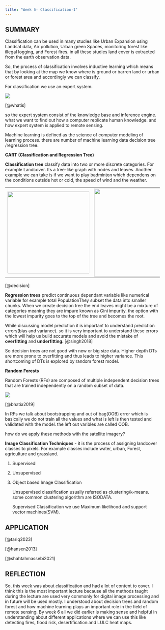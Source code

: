 ```yaml
---
title: "Week 6- Classification-1"
---
```


## SUMMARY

Classification can be used in many studies like Urban Expansion using Landsat data, Air pollution, Urban green Spaces, monitoring forest like illegal logging, and Forest fires. in all these studies land cover is extracted from the earth observation data.

So, the process of classification involves inductive learning which means that by looking at the map we know where is ground or barren land or urban or forest area and accordingly we can classify.

For classification we use an expert system.

![](images/main-qimg-a63e873b68b7d220020991140f0a896c-lq.jpg)

[@whatis]

so the expert system consist of the knowledge base and inference engine. what we want to find out how a computer replicate human knowledge. and how expert system is applied to remote sensing.

Machine learning is defined as the science of computer modeling of learning process. there are number of machine learning data decision tree /regression tree.

**CART (Classification and Regression Tree)**

**Classification tree** classify data into two or more discrete categories. For example Landcover. Its a tree-like graph with nodes and leaves. Another example we can take is if we want to play badminton which dependens on the conditions outside hot or cold, the speed of wind and the weather.

|                                            |                                  |
|--------------------------------------------|----------------------------------|
| ![](images/decision-tree.png){width="266"} | ![](images/dt1.png){width="286"} |

[@decision]

**Regression trees** predict continuous dependant variable like numerical variable for example total PopulationThey subset the data into smaller chunks. When we create decision tree the end leaves might be a mixture of categories meaning they are impure known as Gini impurity. the option with the lowest impurity goes to the top of the tree and becomes the root.

While discussing model prediction it is important to understand prediction errors(bias and variance). so it is very important to understand these errors which will help us build accurate models and avoid the mistake of **overfitting** and **underfitting**. [@singh2018]

So decision trees are not good with new or big size data. Higher depth DTs are more prone to overfitting and thus leads to higher variance. This shortcoming of DTs is explored by random forest model.

**Random Forests**

Random Forests (RFs) are composed of multiple independent decision trees that are trained independently on a random subset of data.

![](images/1_ixvrbH45K8CcNZaj98JGuA.webp)

[@bhatia2019]

In RFs we talk about bootstrapping and out of bag(OOB) error which is basically we do not train all the values and what is left is then tested and validated with the model. the left out varibles are called OOB.

how do we apply these methods with the satellite imagery?

**Image Classification Techniques** - it is the process of assigning landcover classes to pixels. For example classes include water, urban, Forest, agriculture and grassland.

1.  Supervised

2.  Unsupervised

3.  Object based Image Classification

    Unsupervised classification usually referred as clustering/k-means. some common clustering algorithm are ISODATA.

    Supervised Classification we use Maximum likelihood and support vector machines(SVM).

## APPLICATION

[@tariq2023]

[@hansen2013]

[@shahtahmassebi2021]

## REFLECTION

So, this week was about classification and had a lot of content to cover. I think this is the most important lecture because all the methods taught during the lecture are used very commonly for digital image processing and in future will be used mostly. I understood about decision trees and random forest and how machine learning plays an important role in the field of remote sensing. By week 6 all we did earlier is making sense and helpful in understanding about different applications where we can use this like detecting fires, flood risk, desertification and LULC heat maps.
